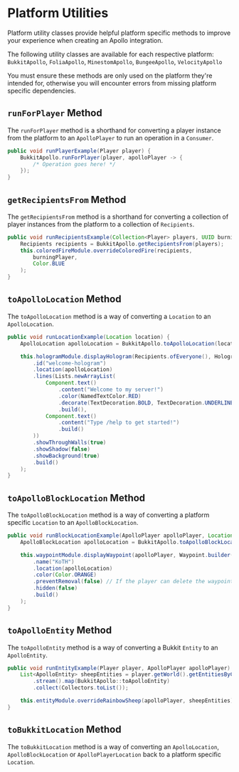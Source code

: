 
# Platform Utilities

Platform utility classes provide helpful platform specific methods to improve your experience when creating an Apollo integration.

The following utility classes are available for each respective platform: `BukkitApollo`, `FoliaApollo`, `MinestomApollo`, `BungeeApollo`, `VelocityApollo`

<Callout type="error">
  You must ensure these methods are only used on the platform they're intended for, otherwise you will encounter errors from missing
  platform specific dependencies.
</Callout>

## `runForPlayer` Method

The `runForPlayer` method is a shorthand for converting a player instance from the platform to an `ApolloPlayer` to run an operation in a `Consumer`.

```java
public void runPlayerExample(Player player) {
    BukkitApollo.runForPlayer(player, apolloPlayer -> {
        /* Operation goes here! */
    });
}
```

## `getRecipientsFrom` Method

The `getRecipientsFrom` method is a shorthand for converting a collection of player instances from the platform to a collection of `Recipients`.

```java
public void runRecipientsExample(Collection<Player> players, UUID burningPlayer) {
    Recipients recipients = BukkitApollo.getRecipientsFrom(players);
    this.coloredFireModule.overrideColoredFire(recipients,
        burningPlayer,
        Color.BLUE
    );
}
```

## `toApolloLocation` Method

The `toApolloLocation` method is a way of converting a `Location` to an `ApolloLocation`.

```java
public void runLocationExample(Location location) {
    ApolloLocation apolloLocation = BukkitApollo.toApolloLocation(location);

    this.hologramModule.displayHologram(Recipients.ofEveryone(), Hologram.builder()
        .id("welcome-hologram")
        .location(apolloLocation)
        .lines(Lists.newArrayList(
            Component.text()
                .content("Welcome to my server!")
                .color(NamedTextColor.RED)
                .decorate(TextDecoration.BOLD, TextDecoration.UNDERLINED)
                .build(),
            Component.text()
                .content("Type /help to get started!")
                .build()
        ))
        .showThroughWalls(true)
        .showShadow(false)
        .showBackground(true)
        .build()
    );
}
```

## `toApolloBlockLocation` Method

The `toApolloBlockLocation` method is a way of converting a platform specific `Location` to an `ApolloBlockLocation`.

```java
public void runBlockLocationExample(ApolloPlayer apolloPlayer, Location location) {
    ApolloBlockLocation apolloLocation = BukkitApollo.toApolloBlockLocation(location);

    this.waypointModule.displayWaypoint(apolloPlayer, Waypoint.builder()
        .name("KoTH")
        .location(apolloLocation)
        .color(Color.ORANGE)
        .preventRemoval(false) // If the player can delete the waypoint
        .hidden(false)
        .build()
    );
}
```

## `toApolloEntity` Method

The `toApolloEntity` method is a way of converting a Bukkit `Entity` to an `ApolloEntity`.

```java
public void runEntityExample(Player player, ApolloPlayer apolloPlayer) {
    List<ApolloEntity> sheepEntities = player.getWorld().getEntitiesByClass(Sheep.class)
        .stream().map(BukkitApollo::toApolloEntity)
        .collect(Collectors.toList());

    this.entityModule.overrideRainbowSheep(apolloPlayer, sheepEntities);
}
```

## `toBukkitLocation` Method

The `toBukkitLocation` method is a way of converting an `ApolloLocation`, `ApolloBlockLocation` or `ApolloPlayerLocation` back to a platform specific `Location`.
